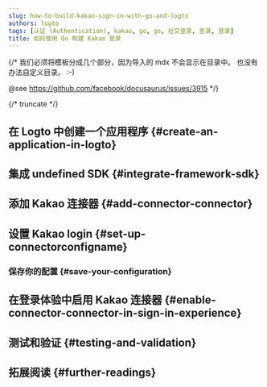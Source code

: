 ```yaml
---
slug: how-to-build-kakao-sign-in-with-go-and-logto
authors: logto
tags: [认证 (Authentication), kakao, go, go, 社交登录, 登录, 登录]
title: 如何使用 Go 构建 Kakao 登录
---
```


{/*
  我们必须将模板分成几个部分，因为导入的 mdx 不会显示在目录中。
  也没有办法自定义目录。 :-)

  @see https://github.com/facebook/docusaurus/issues/3915
*/}




{/* truncate */}

<Intro connector={connector} sdk="Go" link="https://go.dev" />

## 在 Logto 中创建一个应用程序 \{#create-an-application-in-logto}

<CreateApplication type="传统 Web" framework="undefined" />

## 集成 undefined SDK \{#integrate-framework-sdk}

<IntegrateSdk />

## 添加 Kakao 连接器 \{#add-connector-connector}

<AddSocialConnector connector={connector} framework="undefined" />

## 设置 Kakao login \{#set-up-connectorconfigname}

<ConnectorGuide />

### 保存你的配置 \{#save-your-configuration}

<SaveYourConfiguration connector={connector} />

## 在登录体验中启用 Kakao 连接器 \{#enable-connector-connector-in-sign-in-experience}

<EnableSocialConnector connector={connector} />

## 测试和验证 \{#testing-and-validation}

<TestingAndValidation connector={connector} sdk="Go" />

## 拓展阅读 \{#further-readings}

<FurtherReadings />